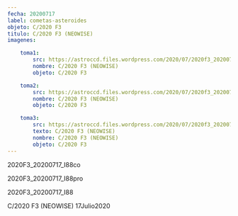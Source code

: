 ```yaml
---
fecha: 20200717
label: cometas-asteroides
objeto: C/2020 F3
titulo: C/2020 F3 (NEOWISE)
imagenes:

	toma1:
		src: https://astroccd.files.wordpress.com/2020/07/2020f3_20200717_i88co.jpg
		nombre: C/2020 F3 (NEOWISE)
		objeto: C/2020 F3

	toma2:
		src: https://astroccd.files.wordpress.com/2020/07/2020f3_20200717_i88pro.jpg
		nombre: C/2020 F3 (NEOWISE)
		objeto: C/2020 F3

	toma3:
		src: https://astroccd.files.wordpress.com/2020/07/2020f3_20200717_i88.jpg
		texto: C/2020 F3 (NEOWISE) 
		nombre: C/2020 F3 (NEOWISE)
		objeto: C/2020 F3
---
```


<Imagen src="https://astroccd.files.wordpress.com/2020/07/2020f3_20200717_i88co.jpg" />

2020F3_20200717_I88co
<Imagen src="https://astroccd.files.wordpress.com/2020/07/2020f3_20200717_i88pro.jpg" />

2020F3_20200717_I88pro
<Imagen src="https://astroccd.files.wordpress.com/2020/07/2020f3_20200717_i88.jpg" />

2020F3_20200717_I88

C/2020 F3 (NEOWISE) 17Julio2020